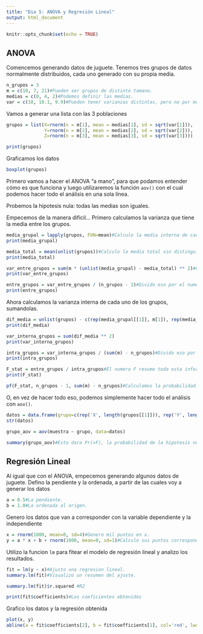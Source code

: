 ```yaml
---
title: "Dia 5: ANOVA y Regresión Lineal"
output: html_document
---
```


```r
knitr::opts_chunk$set(echo = TRUE)
```

## ANOVA

Comencemos generando datos de juguete.
Tenemos tres grupos de datos normalmente distribuidos, cada uno generado con su propia media.

```r
n_grupos = 3
m = c(10, 7, 21)#Pueden ser grupos de distinto tamano.
medias = c(0, 4, 2)#Podemos definir las medias.
var = c(10, 10.1, 9.9)#Pueden tener varianzas distintas, pero no por mucho.
```

Vamos a generar una lista con las 3 poblaciones
```r
grupos = list(X=rnorm(n = m[1], mean = medias[1], sd = sqrt(var[1])), 
              Y=rnorm(n = m[2], mean = medias[2], sd = sqrt(var[2])), 
              Z=rnorm(n = m[3], mean = medias[3], sd = sqrt(var[3])))

print(grupos)
```

Graficamos los datos
```r
boxplot(grupos)
```

Primero vamos a hacer el ANOVA "a mano", para que podamos entender cómo es que funciona y luego utilizaremos la función `aov()` con el cual podemos hacer todo el análisis en una sola línea.

Probemos la hipotesis nula: todas las medias son iguales.

Empecemos de la manera dificil...
Primero calculamos la varianza que tiene la media entre los grupos.
```r
media_grupal = lapply(grupos, FUN=mean)#Calculo la media interna de cada grupo.
print(media_grupal)

media_total = mean(unlist(grupos))#Calculo la media total sin distinguir grupos.
print(media_total)

var_entre_grupos = sum(m * (unlist(media_grupal) - media_total) ** 2)#Calculo la varianza de las medias de los grupos respecto a la total, pesando por el tamano de cada grupo.
print(var_entre_grupos)

entre_grupos = var_entre_grupos / (n_grupos - 1)#Divido eso por el numero de grupos menos uno.
print(entre_grupos)
```

Ahora calculamos la varianza interna de cada uno de los grupos, sumandolas.
```r
dif_media = unlist(grupos) - c(rep(media_grupal[[1]], m[1]), rep(media_grupal[[2]], m[2]), rep(media_grupal[[3]], m[3]))#Calculo la diferencia de cada muestra a la media de su grupo.
print(dif_media)

var_interna_grupos = sum(dif_media ** 2)
print(var_interna_grupos)

intra_grupos = var_interna_grupos / (sum(m) - n_grupos)#Divido eso por el numero total de observaciones menos el numero de grupos.
print(intra_grupos)

F_stat = entre_grupos / intra_grupos#El numero F resume toda esta informacion.
print(F_stat)

pf(F_stat, n_grupos - 1, sum(m) - n_grupos)#Calculamos la probabilidad de que sean distintas las medias.
```

O, en vez de hacer todo eso, podemos simplemente hacer todo el análisis con `aov()`.
```r
datos = data.frame(grupo=c(rep('X', length(grupos[[1]])), rep('Y', length(grupos[[2]])), rep('Z', length(grupos[[3]]))), muestra=c(grupos$X, grupos$Y, grupos$Z))
str(datos)

grupo_aov = aov(muestra ~ grupo, data=datos)

summary(grupo_aov)#Esto dara Pr(>F), la probabilidad de la hipotesis nula (o sea, de que NO sean distintas las medias).

```


## Regresión Lineal

Al igual que con el ANOVA, empecemos generando algunos datos de juguete.
Defino la pendiente y la ordenada, a partir de las cuales voy a generar los datos 
```r
a = 0.5#La pendiente.
b = 1.0#La ordenada al origen.
```

Genero los datos que van a corresponder con la variable dependiente y la independiente
```r
x = rnorm(1000, mean=0, sd=4)#Genero mil puntos en x.
y = a * x + b + rnorm(1000, mean=0, sd=1)#Calculo sus puntos correspondientes en y, con cierto ruido.

```

Utilizo la funcion `lm` para fitear el modelo de regresión lineal y analizo los resultados.
```r
fit = lm(y ~ x)#Ajusto una regresion lineal.
summary.lm(fit)#Visualizo un resumen del ajuste.

summary.lm(fit)$r.squared #R2

print(fit$coefficients)#Los coeficientes obtenidos
```

Grafico los datos y la regresión obtenida
```r
plot(x, y)
abline(a = fit$coefficients[2], b = fit$coefficients[1], col='red', lwd=2)#Dibujo una linea roja que corresponde al ajuste.
```
